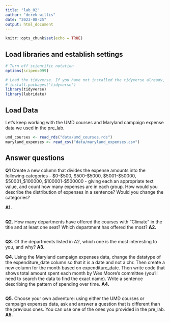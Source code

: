 ```yaml
---
title: "lab_02"
author: "derek willis"
date: "2023-08-25"
output: html_document
---
```


```r
knitr::opts_chunk$set(echo = TRUE)
```

## Load libraries and establish settings

```r
# Turn off scientific notation
options(scipen=999)

# Load the tidyverse. If you have not installed the tidyverse already, remove the # from the next line and run it first.  
# install.packages('tidyverse')
library(tidyverse)
library(lubridate)
```

## Load Data

Let's keep working with the UMD courses and Maryland campaign expense data we used in the pre_lab.

```r
umd_courses <- read_rds("data/umd_courses.rds")
maryland_expenses <- read_csv("data/maryland_expenses.csv")
```

## Answer questions

**Q1** Create a new column that divides the expense amounts into the following categories - \$0-\$500, \$500-\$5000, \$5001-\$50000, \$50001\_\$100000, \$100001-\$500000 - giving each an appropriate text value, and count how many expenses are in each group. How would you describe the distribution of expenses in a sentence? Would you change the categories?

**A1.**

```r
```

**Q2.** How many departments have offered the courses with "Climate" in the title and at least one seat? Which department has offered the most? **A2.**

```r
```

**Q3.** Of the departments listed in A2, which one is the most interesting to you, and why? 
**A3.**

**Q4.** Using the Maryland campaign expenses data, change the datatype of the expenditure_date column so that it is a date and not a chr. Then create a new column for the month based on expenditure_date. Then write code that shows total amount spent each month by Wes Moore's committee (you'll need to search the data to find the exact name). Write a sentence describing the pattern of spending over time.
**A4.**

```r
```

**Q5.** Choose your own adventure: using either the UMD courses or campaign expenses data, ask and answer a question that is different than the previous ones. You can use one of the ones you provided in the pre_lab.
**A5.**

```r
```
